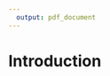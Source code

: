 ```yaml
---
  output: pdf_document
---
```

  
  \begin{titlepage}
\centering
\vspace*{2cm}  % Ajustez l'espace selon vos besoins
    \includegraphics[width=10cm]{LogoMath.png}% Insérez votre logo
    \vspace{1.5cm}  % Ajustez l'espace selon vos besoins
\Huge
\newline
\textbf{Mathématiques Essentielles: Tout pour la Seconde}

\vspace{0.5cm}
\LARGE
Attoumani Ibrahim

\vfill
\Large
2024/2025

\vspace{0.8cm}
\end{titlepage}

\newpage

# Introduction

